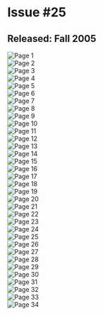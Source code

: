 # Issue #25
## Released: Fall 2005

![Page 1](https://cdn.sitekickremastered.com/images/whoa_magazine/issue_25/1.jpg)  
![Page 2](https://cdn.sitekickremastered.com/images/whoa_magazine/issue_25/2.jpg)  
![Page 3](https://cdn.sitekickremastered.com/images/whoa_magazine/issue_25/3.jpg)  
![Page 4](https://cdn.sitekickremastered.com/images/whoa_magazine/issue_25/4.jpg)  
![Page 5](https://cdn.sitekickremastered.com/images/whoa_magazine/issue_25/5.jpg)  
![Page 6](https://cdn.sitekickremastered.com/images/whoa_magazine/issue_25/6.jpg)  
![Page 7](https://cdn.sitekickremastered.com/images/whoa_magazine/issue_25/7.jpg)  
![Page 8](https://cdn.sitekickremastered.com/images/whoa_magazine/issue_25/8.jpg)  
![Page 9](https://cdn.sitekickremastered.com/images/whoa_magazine/issue_25/9.jpg)  
![Page 10](https://cdn.sitekickremastered.com/images/whoa_magazine/issue_25/10.jpg)  
![Page 11](https://cdn.sitekickremastered.com/images/whoa_magazine/issue_25/11.jpg)  
![Page 12](https://cdn.sitekickremastered.com/images/whoa_magazine/issue_25/12.jpg)  
![Page 13](https://cdn.sitekickremastered.com/images/whoa_magazine/issue_25/13.jpg)  
![Page 14](https://cdn.sitekickremastered.com/images/whoa_magazine/issue_25/14.jpg)  
![Page 15](https://cdn.sitekickremastered.com/images/whoa_magazine/issue_25/15.jpg)  
![Page 16](https://cdn.sitekickremastered.com/images/whoa_magazine/issue_25/16.jpg)  
![Page 17](https://cdn.sitekickremastered.com/images/whoa_magazine/issue_25/17.jpg)  
![Page 18](https://cdn.sitekickremastered.com/images/whoa_magazine/issue_25/18.jpg)  
![Page 19](https://cdn.sitekickremastered.com/images/whoa_magazine/issue_25/19.jpg)  
![Page 20](https://cdn.sitekickremastered.com/images/whoa_magazine/issue_25/20.jpg)  
![Page 21](https://cdn.sitekickremastered.com/images/whoa_magazine/issue_25/21.jpg)  
![Page 22](https://cdn.sitekickremastered.com/images/whoa_magazine/issue_25/22.jpg)  
![Page 23](https://cdn.sitekickremastered.com/images/whoa_magazine/issue_25/23.jpg)  
![Page 24](https://cdn.sitekickremastered.com/images/whoa_magazine/issue_25/24.jpg)  
![Page 25](https://cdn.sitekickremastered.com/images/whoa_magazine/issue_25/25.jpg)  
![Page 26](https://cdn.sitekickremastered.com/images/whoa_magazine/issue_25/26.jpg)  
![Page 27](https://cdn.sitekickremastered.com/images/whoa_magazine/issue_25/27.jpg)  
![Page 28](https://cdn.sitekickremastered.com/images/whoa_magazine/issue_25/28.jpg)  
![Page 29](https://cdn.sitekickremastered.com/images/whoa_magazine/issue_25/29.jpg)  
![Page 30](https://cdn.sitekickremastered.com/images/whoa_magazine/issue_25/30.jpg)  
![Page 31](https://cdn.sitekickremastered.com/images/whoa_magazine/issue_25/31.jpg)  
![Page 32](https://cdn.sitekickremastered.com/images/whoa_magazine/issue_25/32.jpg)  
![Page 33](https://cdn.sitekickremastered.com/images/whoa_magazine/issue_25/33.jpg)  
![Page 34](https://cdn.sitekickremastered.com/images/whoa_magazine/issue_25/34.jpg)  

